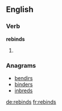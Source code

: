 ==English==

===Verb===
'''rebinds'''

# {{third-person singular of|rebind}}

===Anagrams===
* [[bendirs#English|bendirs]]
* [[binders#English|binders]]
* [[inbreds#English|inbreds]]

[[de:rebinds]]
[[fr:rebinds]]